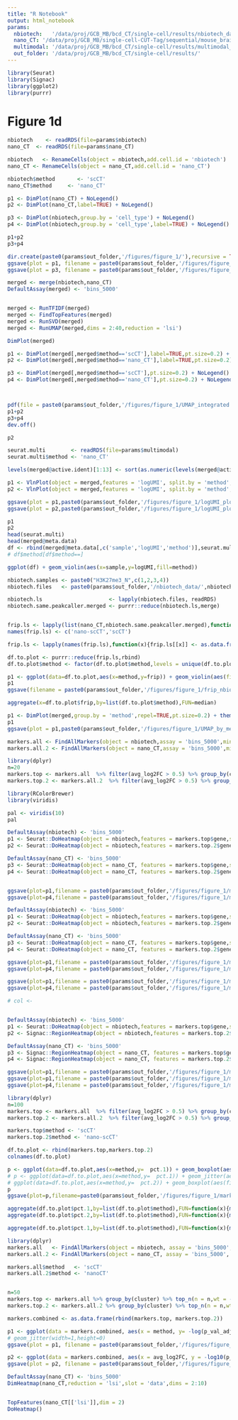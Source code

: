```yaml
---
title: "R Notebook"
output: html_notebook
params:
  nbiotech:   '/data/proj/GCB_MB/bcd_CT/single-cell/results/nbiotech_data/data/seurat/H3K27me3_seurat_object.Rds'
  nano_CT: '/data/proj/GCB_MB/single-cell-CUT-Tag/sequential/mouse_brain/results/H3K27me3/clustering/01.clustering.Rds'
  multimodal: '/data/proj/GCB_MB/bcd_CT/single-cell/results/multimodal_data/single_modality/H3K27me3/seurat/peaks/Seurat_object_clustered_renamed.Rds'
  out_folder: '/data/proj/GCB_MB/bcd_CT/single-cell/results/'
---
```


```r
library(Seurat)
library(Signac)
library(ggplot2)
library(purrr)
```

# Figure 1d


```r
nbiotech    <- readRDS(file=params$nbiotech)
nano_CT  <- readRDS(file=params$nano_CT)

nbiotech   <- RenameCells(object = nbiotech,add.cell.id = 'nbiotech')
nano_CT <- RenameCells(object = nano_CT,add.cell.id = 'nano_CT')

nbiotech$method       <- 'scCT'
nano_CT$method     <- 'nano_CT'
```

```r
p1 <- DimPlot(nano_CT) + NoLegend()
p2 <- DimPlot(nano_CT,label=TRUE) + NoLegend()

p3 <- DimPlot(nbiotech,group.by = 'cell_type') + NoLegend()
p4 <- DimPlot(nbiotech,group.by = 'cell_type',label=TRUE) + NoLegend()

p1+p2
p3+p4

dir.create(paste0(params$out_folder,'/figures/figure_1/'),recursive = TRUE)
ggsave(plot = p1, filename = paste0(params$out_folder,'/figures/figure_1/UMAP_seq_Unintegrated.png'),width=4,height=4)
ggsave(plot = p3, filename = paste0(params$out_folder,'/figures/figure_1/UMAP_nbiot_Unintegrated.png'),width=4,height=4)
```


```r
merged <- merge(nbiotech,nano_CT)
DefaultAssay(merged) <- 'bins_5000'


merged <- RunTFIDF(merged)
merged <- FindTopFeatures(merged)
merged <- RunSVD(merged)
merged <- RunUMAP(merged,dims = 2:40,reduction = 'lsi')

DimPlot(merged)
```

```r
p1 <- DimPlot(merged[,merged$method=='scCT'],label=TRUE,pt.size=0.2) + NoLegend()
p2 <- DimPlot(merged[,merged$method=='nano_CT'],label=TRUE,pt.size=0.2) + NoLegend()

p3 <- DimPlot(merged[,merged$method=='scCT'],pt.size=0.2) + NoLegend()
p4 <- DimPlot(merged[,merged$method=='nano_CT'],pt.size=0.2) + NoLegend()



pdf(file = paste0(params$out_folder,'/figures/figure_1/UMAP_integrated.pdf'),width=8,height=4)
p1+p2
p3+p4
dev.off()

p2
```

```r
seurat.multi        <- readRDS(file=params$multimodal)
seurat.multi$method <- 'nano_CT'

levels(merged@active.ident)[1:13] <- sort(as.numeric(levels(merged@active.ident)[1:13]))

p1 <- VlnPlot(object = merged,features = 'logUMI', split.by = 'method',pt.size = 0) + ggtitle("") + xlab("")
p2 <- VlnPlot(object = merged,features = 'logUMI', split.by = 'method',pt.size = 0,group.by = 'method') + ggtitle("") + xlab("")

ggsave(plot = p1,paste0(params$out_folder,'/figures/figure_1/logUMI_plot1.pdf'),width=6,height=3)
ggsave(plot = p2,paste0(params$out_folder,'/figures/figure_1/logUMI_plot2.pdf'),width=3,height=6)

p1
p2
head(seurat.multi)
head(merged@meta.data)
df <- rbind(merged@meta.data[,c('sample','logUMI','method')],seurat.multi@meta.data[,c('sample','logUMI','method')])
# df$method[df$method==]

ggplot(df) + geom_violin(aes(x=sample,y=logUMI,fill=method))
```


```r
nbiotech.samples <- paste0("H3K27me3_N",c(1,2,3,4))
nbiotech.files   <- paste0(params$out_folder,'/nbiotech_data/',nbiotech.samples,'/seurat/bin_5000/Seurat_object.Rds')

nbiotech.ls                     <- lapply(nbiotech.files, readRDS)
nbiotech.same.peakcaller.merged <- purrr::reduce(nbiotech.ls,merge)


frip.ls <- lapply(list(nano_CT,nbiotech.same.peakcaller.merged),function(x){x$peak_ratio_MB})
names(frip.ls) <- c('nano-scCT','scCT')

frip.ls <- lapply(names(frip.ls),function(x){frip.ls[[x]] <- as.data.frame(frip.ls[[x]]); colnames(frip.ls[[x]]) <- 'frip'; frip.ls[[x]]$method <- x; frip.ls[[x]]})

df.to.plot <- purrr::reduce(frip.ls,rbind)
df.to.plot$method <- factor(df.to.plot$method,levels = unique(df.to.plot$method)[2:1])

p1 <- ggplot(data=df.to.plot,aes(x=method,y=frip)) + geom_violin(aes(fill=method)) + theme_bw() + xlab("") + ylab("Fraction of reads in peaks")  + theme(legend.title = element_blank()) + NoLegend()
p1
ggsave(filename = paste0(params$out_folder,'/figures/figure_1/frip_nbiotech_nano_CT.pdf'),width=2,height=2)

aggregate(x=df.to.plot$frip,by=list(df.to.plot$method),FUN=median)
```





```r
p1 <- DimPlot(merged,group.by = 'method',repel=TRUE,pt.size=0.2) + theme(legend.position = 'top') + ggtitle("")
p1
ggsave(plot = p1,paste0(params$out_folder,'/figures/figure_1/UMAP_by_method.pdf'),width=4,height=4)
```


```r
markers.all <- FindAllMarkers(object = nbiotech,assay = 'bins_5000',min.pct = 0.05)
markers.all.2 <- FindAllMarkers(object = nano_CT,assay = 'bins_5000',min.pct = 0.2)

library(dplyr)
n=20
markers.top <- markers.all  %>% filter(avg_log2FC > 0.5) %>% group_by(cluster) %>% top_n(n = n,wt = -p_val_adj) 
markers.top.2 <- markers.all.2  %>% filter(avg_log2FC > 0.5) %>% group_by(cluster) %>% top_n(n = n,wt = -p_val_adj) 
```

```r
library(RColorBrewer)
library(viridis)

pal <- viridis(10)
pal

DefaultAssay(nbiotech) <- 'bins_5000'
p1 <- Seurat::DoHeatmap(object = nbiotech,features = markers.top$gene,slot = 'counts')  + scale_fill_viridis_c()
p2 <- Seurat::DoHeatmap(object = nbiotech,features = markers.top.2$gene,slot = 'counts')  + scale_fill_viridis_c()

DefaultAssay(nano_CT) <- 'bins_5000'
p3 <- Seurat::DoHeatmap(object = nano_CT, features = markers.top$gene,slot = 'counts')  + scale_fill_viridis_c()
p4 <- Seurat::DoHeatmap(object = nano_CT, features = markers.top.2$gene,slot = 'counts')  + scale_fill_viridis_c()


ggsave(plot=p1,filename = paste0(params$out_folder,'/figures/figure_1/markers_heatmap_viridis_1.pdf'),width=8,height=4)
ggsave(plot=p4,filename = paste0(params$out_folder,'/figures/figure_1/markers_heatmap_viridis_2.pdf'),width=12,height=4)
```

```r
DefaultAssay(nbiotech) <- 'bins_5000'
p1 <- Seurat::DoHeatmap(object = nbiotech,features = markers.top$gene,slot = 'counts')#  + scale_fill_viridis_c()
p2 <- Seurat::DoHeatmap(object = nbiotech,features = markers.top.2$gene,slot = 'counts')#  + scale_fill_viridis_c()

DefaultAssay(nano_CT) <- 'bins_5000'
p3 <- Seurat::DoHeatmap(object = nano_CT, features = markers.top$gene,slot = 'counts')#  + scale_fill_viridis_c()
p4 <- Seurat::DoHeatmap(object = nano_CT, features = markers.top.2$gene,slot = 'counts')  #+ scale_fill_viridis_c()

ggsave(plot=p1,filename = paste0(params$out_folder,'/figures/figure_1/markers_heatmap_seurat_1.pdf'),width=8,height=4)
ggsave(plot=p4,filename = paste0(params$out_folder,'/figures/figure_1/markers_heatmap_seurat_2.pdf'),width=12,height=4)

ggsave(plot=p1,filename = paste0(params$out_folder,'/figures/figure_1/markers_heatmap_seurat_1.png'),width=8,height=4)
ggsave(plot=p4,filename = paste0(params$out_folder,'/figures/figure_1/markers_heatmap_seurat_2.png'),width=12,height=4)

```

```r
# col <-


DefaultAssay(nbiotech) <- 'bins_5000'
p1 <- Seurat::DoHeatmap(object = nbiotech,features = markers.top$gene,slot = 'counts') + scale_fill_gradient2(low='blue',mid='white',high='red',midpoint = 3,)#  + scale_fill_viridis_c()
p2 <- Signac::RegionHeatmap(object = nbiotech,features = markers.top.2$gene,slot = 'counts')#  + scale_fill_viridis_c()

DefaultAssay(nano_CT) <- 'bins_5000'
p3 <- Signac::RegionHeatmap(object = nano_CT, features = markers.top$gene,slot = 'counts')#  + scale_fill_viridis_c()
p4 <- Signac::RegionHeatmap(object = nano_CT, features = markers.top.2$gene,slot = 'counts')  #+ scale_fill_viridis_c()

ggsave(plot=p1,filename = paste0(params$out_folder,'/figures/figure_1/markers_heatmap_custom_1.pdf'),width=8,height=4)
ggsave(plot=p1,filename = paste0(params$out_folder,'/figures/figure_1/markers_heatmap_custom_1.png'),width=8,height=4)
ggsave(plot=p4,filename = paste0(params$out_folder,'/figures/figure_1/markers_heatmap_custom_2.pdf'),width=12,height=4)

```


```r
library(dplyr)
n=100
markers.top <- markers.all  %>% filter(avg_log2FC > 0.5) %>% group_by(cluster) %>% top_n(n = n,wt = -p_val_adj) 
markers.top.2 <- markers.all.2  %>% filter(avg_log2FC > 0.5) %>% group_by(cluster) %>% top_n(n = n,wt = -p_val_adj) 

markers.top$method <- 'scCT'
markers.top.2$method <- 'nano-scCT'

df.to.plot <- rbind(markers.top,markers.top.2)
colnames(df.to.plot)

p <- ggplot(data=df.to.plot,aes(x=method,y=  pct.1)) + geom_boxplot(aes(fill=method),outlier.shape=NA) + theme_bw() + coord_cartesian(ylim=c(0,0.5)) + ylab("Percentage of cells with signal") + xlab("") + NoLegend()
# p <- ggplot(data=df.to.plot,aes(x=method,y=  pct.1)) + geom_jitter(aes(fill=method),outlier.shape=NA) + theme_bw() + coord_cartesian(ylim=c(0,0.5)) + ylab("Percentage of cells with signal") + xlab("") + NoLegend()
# ggplot(data=df.to.plot,aes(x=method,y=  pct.2)) + geom_boxplot(aes(fill=method),outlier.shape=NA) + theme_bw() + coord_cartesian(ylim=c(0,0.5)) + ylab("Percentage of cells with signal") + xlab("")
p
ggsave(plot=p,filename=paste0(params$out_folder,'/figures/figure_1/markers_dropout_percentage.pdf'),width=2,height=2) 

aggregate(df.to.plot$pct.1,by=list(df.to.plot$method),FUN=function(x){median(x)})
aggregate(df.to.plot$pct.2,by=list(df.to.plot$method),FUN=function(x){median(x)})

aggregate(df.to.plot$pct.1,by=list(df.to.plot$method),FUN=function(x){median(x)})$x / aggregate(df.to.plot$pct.2,by=list(df.to.plot$method),FUN=function(x){median(x)})$x
```


```r
library(dplyr)
markers.all   <- FindAllMarkers(object = nbiotech, assay = 'bins_5000', min.pct=0.05)
markers.all.2 <- FindAllMarkers(object = nano_CT, assay = 'bins_5000', min.pct=0.05)

markers.all$method   <- 'scCT'
markers.all.2$method <- 'nanoCT'


n=50
markers.top <- markers.all %>% group_by(cluster) %>% top_n(n = n,wt = -p_val_adj)
markers.top.2 <- markers.all.2 %>% group_by(cluster) %>% top_n(n = n,wt = -p_val_adj)

markers.combined <- as.data.frame(rbind(markers.top, markers.top.2))

p1 <- ggplot(data = markers.combined, aes(x = method, y= -log(p_val_adj))) + geom_violin(aes(fill=method)) + geom_dotplot(binaxis='y',stackdir='center',dotsize=0.2) + theme_bw()
# geom_jitter(width=1,height=0)
ggsave(plot = p1, filename = paste0(params$out_folder,'/figures/figure_1/markers_violin2.pdf'),width=6,height=6)

p2 <- ggplot(data = markers.combined, aes(x = avg_log2FC, y = -log10(p_val_adj),color=method)) + geom_point(size=0.5) + theme_bw()
ggsave(plot = p2, filename = paste0(params$out_folder,'/figures/figure_1/markers_volcano2.pdf'),width=6,height=6)

```


```r
DefaultAssay(nano_CT) <- 'bins_5000'
DimHeatmap(nano_CT,reduction = 'lsi',slot = 'data',dims = 2:10)


TopFeatures(nano_CT[['lsi']],dim = 2)
DoHeatmap()
```




